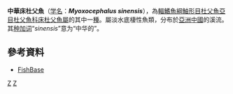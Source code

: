 {{Speciesbox
| image = Nouvelles archives du Muséum d'histoire naturelle (Pl. 2) (7183150941).jpg
| image_caption = 中華床杜父魚
| status = NE
| status_system = IUCN3.1
| genus = Myoxocephalus
| species = sinensis
| authority = [[Sauvage|Sauvage]], 1873
| synonyms = *''Cottus sinensis'' <small>Sauvage, 1873</small>
}}
'''中華床杜父魚'''（[[学名|学名]]：'''''Myoxocephalus sinensis'''''），為[[輻鰭魚綱|輻鰭魚綱]][[鮋形目|鮋形目]][[杜父魚亞目|杜父魚亞目]][[杜父魚科|杜父魚科]][[床杜父魚屬|床杜父魚屬]]的其中一[[種|種]]。屬淡水底棲性魚類，分布於[[亞洲|亞洲]][[中國|中國]]的溪流。其[[种加词|种加词]]“''sinensis''”意为“中华的”。

==參考資料==
* [https://web.archive.org/web/20131126121555/http://fishbase.sinica.edu.tw/ FishBase]
{{Wikispecies|Myoxocephalus sinensis}}
{{Taxonbar|from=Q5828907}}

[[Category:床杜父魚屬|Z]]
[[Category:1873年描述的魚類|Z]]


{{鮋形目小作品}}